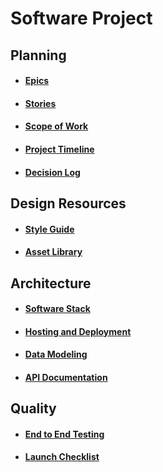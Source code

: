 # Software Project

## Planning

- #### [Epics](/epics)
- #### [Stories](/stories)
- #### [Scope of Work](/scope-of-work)
- #### [Project Timeline](/project-timeline)
- #### [Decision Log](/decision-log)

## Design Resources

- #### [Style Guide](/docs/design/style-guide)
- #### [Asset Library](/docs/design/asset-library)

## Architecture

- #### [Software Stack](/docs/architecture/software-stack)
- #### [Hosting and Deployment](/docs/architecture/hosting)
- #### [Data Modeling](/docs/architecture/data-modeling)
- #### [API Documentation](/docs/architecture/api-documentation)

## Quality

- #### [End to End Testing](/docs/quality/end-to-end-testing)
- #### [Launch Checklist](/docs/quality/launch-checklist)

